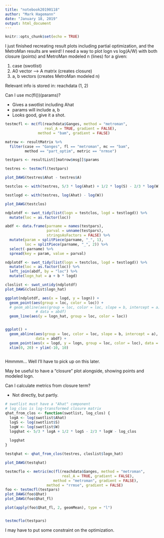 ```yaml
---
title: "notebook20190118"
author: "Mark Hagemann"
date: "January 18, 2019"
output: html_document
---
```


```r
knitr::opts_chunk$set(echo = TRUE)
```

I just finished recreating result plots including partial optimization, and the MetroMan results are weird! I need a way to plot logn vs log(A/W) with both closure (points) and MetroMan modeled n (lines) for a given:

1. case (swotlist)
2. A0 vector --> A  matrix (creates closure)
3. a, b vectors (creates MetroMan modeled n)

Relevant info is stored in: reachdata (1, 2)

Can I use mc(fl())(params)?

- Gives a swotlist including Ahat
- params will include a, b
- Looks good, give it a shot.

```r
testmcfl <- mc(fl(reachdata$Ganges, method = "metroman", 
                  real_A = TRUE, gradient = FALSE), 
               method = "bam", gradient = FALSE)

matrow <- resultMatrix %>% 
  filter(case == "Ganges", fl == "metroman", mc == "bam", 
         method == "part_optim", metric == "nrmse")

testpars <- resultList[[matrow$msg]]$params

testres <- testmcfl(testpars)

plot_DAWG(testres$Ahat - testres$A)

testclos <- with(testres, 5/3 * log(Ahat) + 1/2 * log(S) - 2/3 * log(W) - log(Q))

testlogd <- with(testres, log(Ahat) - log(W))

plot_DAWG(testclos)

ndplotdf <- swot_tidy(list(logn = testclos, logd = testlogd)) %>% 
  mutate(loc = as.factor(loc))

abdf <- data.frame(parname = names(testpars),
                   parval = unname(testpars),
                   stringsAsFactors = FALSE) %>% 
  mutate(param = splitPiece(parname, "_", 1),
         loc = splitPiece(parname, "_", 2)) %>% 
  select(-parname) %>% 
  spread(key = param, value = parval)

ndplotdf <- swot_tidy(list(logn = testclos, logd = testlogd)) %>% 
  mutate(loc = as.factor(loc)) %>% 
  left_join(abdf, by = "loc") %>% 
  mutate(logn_hat = a + b * logd)

closlist <- swot_untidy(ndplotdf)
plot_DAWG(closlist$logn_hat)

ggplot(ndplotdf, aes(x = logd, y = logn)) + 
  geom_point(aes(group = loc, color = loc)) +
  # geom_abline(aes(group = loc, color = loc, slope = b, intercept = a),
              # data = abdf)
  geom_line(aes(y = logn_hat, group = loc, color = loc))


ggplot() + 
  geom_abline(aes(group = loc, color = loc, slope = b, intercept = a),
              data = abdf) +
  geom_point(aes(x = logd, y = logn, group = loc, color = loc), data = ndplotdf) +
  xlim(0, 20) + ylim(-10, 10)
  
```


Hmmmm... Well I'll have to pick up on this later. 


May be useful to have a "closure" plot alongside, showing points and modeled logn. 


Can I calculate metrics from closure term?

- Not directly, but partly. 

```r

# swotlist must have a "Ahat" component
# log_clos is log-transformed closure matrix
qhat_from_clos <- function(swotlist, log_clos) {
  logA <- log(swotlist$Ahat)
  logS <- log(swotlist$S)
  logW <- log(swotlist$W)
  logqhat <- 5/3 * logA + 1/2 * logS - 2/3 * logW - log_clos
  
  logqhat
}

testqhat <- qhat_from_clos(testres, closlist$logn_hat)

plot_DAWG(testqhat)

testmcflo <- metric(mc(fl(reachdata$Ganges, method = "metroman", 
                          real_A = TRUE, gradient = FALSE), 
                      method = "metroman", gradient = FALSE),
                   method = "rrmse", gradient = FALSE)
foo <- testmcfl(testpars)
plot_DAWG(foo$Qhat)
plot_DAWG(foo$Qhat_fl)

plot(apply(foo$Qhat_fl, 2, geomMean), type = "l")


testmcflo(testpars)
```

I may have to put some constraint on the optimization.


